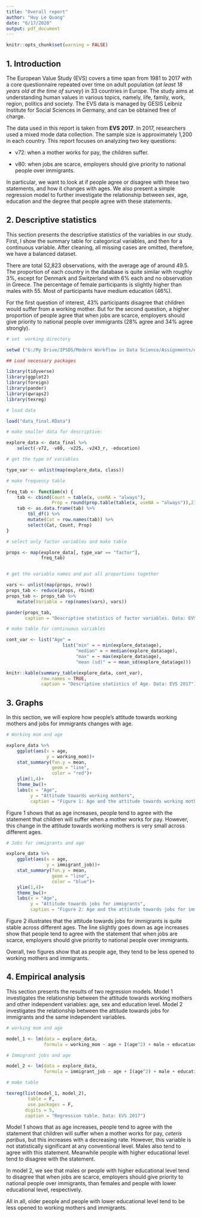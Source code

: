```yaml
---
title: "Overall report"
author: "Huy Le Quang"
date: "6/17/2020"
output: pdf_document
---
```


```r
knitr::opts_chunk$set(warning = FALSE)
```

## 1. Introduction

The European Value Study (EVS) covers a time span from 1981 to 2017 with a core questionnaire repeated over time on adult population (*at least 18 years old at the time of survey*) in 33 countries in Europe. The study aims at understanding human values in various topics, namely, life, family, work, region, politics and society. The EVS data is managed by GESIS Leibniz Institute for Social Sciences in Germany, and can be obtained free of charge.

The data used in this report is taken from **EVS 2017**. In 2017, researchers used a mixed mode data collection. The sample size is approximately 1,200 in each country. This report focuses on analyzing two key questions: 

- v72: when a mother works for pay, the children suffer.

- v80: when jobs are scarce, employers should give priority to national people over immigrants.

In particular, we want to look at if people agree or disagree with these two statements, and how it changes with ages. We also present a simple regression model to further investigate the relationship between sex, age, education and the degree that people agree with these statements. 

## 2. Descriptive statistics

This section presents the descriptive statistics of the variables in our study. First, I show the summary table for categorical variables, and then for a continuous variable. After cleaning, all missing cases are omitted, therefore, we have a balanced dataset. 

There are total 52,823 observations, with the average age of around 49.5. The proportion of each country in the database is quite similar with roughly 3\%, except for Denmark and Switzerland with 6\% each and no observation in Greece. The percentage of female participants is slightly higher than males with 55. Most of participants have medium education (46\%).

For the first question of interest, 43\% participants disagree that children would suffer from a working mother. But for the second question, a higher proportion of people agree that when jobs are scarce, employers should give priority to national people over immigrants (28\% agree and 34\% agree strongly).


```r
# set  working directory

setwd ("G:/My Drive/IPSDS/Modern Workflow in Data Science/Assignments/Assignment-2/")

## Load necessary packages

library(tidyverse)
library(ggplot2)
library(foreign)
library(pander)
library(qwraps2)
library(texreg)

```



```r

# load data

load("data_final.RData")

# make smaller data for descriptive:

explore_data <- data_final %>% 
    select(-v72, -v80, -v225, -v243_r, -education)

# get the type of variables

type_var <- unlist(map(explore_data, class))

# make frequency table

freq_tab <- function(x) {
    tab <- cbind(Count = table(x, useNA = "always"),
                 Prop = round(prop.table(table(x, useNA = "always")),2))
    tab <- as.data.frame(tab) %>% 
        tbl_df() %>% 
        mutate(Cat = row.names(tab)) %>% 
        select(Cat, Count, Prop)
}

# select only factor variables and make table

props <- map(explore_data[, type_var == "factor"],
             freq_tab)


# get the variable names and put all proportions together

vars <- unlist(map(props, nrow))
props_tab <- reduce(props, rbind)
props_tab <- props_tab %>% 
    mutate(Variable = rep(names(vars), vars))

pander(props_tab, 
       caption = "Descriptive statistics of factor variables. Data: EVS 2017")

# make table for continuous variables

cont_var <- list("Age" = 
                     list("min" = ~ min(explore_data$age),
                          "median" = ~ median(explore_data$age),
                          "max" = ~ max(explore_data$age),
                          "mean (sd)" = ~ mean_sd(explore_data$age)))

knitr::kable(summary_table(explore_data, cont_var),
             row.names = TRUE,
             caption = "Descriptive statistics of Age. Data: EVS 2017")

```

## 3. Graphs

In this section, we will explore how people's attitude towards working mothers and jobs for immigrants changes with age.



```r

# Working mom and age

explore_data %>% 
    ggplot(aes(x = age,
               y = working_mom))+
    stat_summary(fun.y = mean,
                 geom = "line",
                 color = "red")+
    ylim(1,4)+
    theme_bw()+
    labs(x = "Age",
         y = "Attitude towards working mothers",
         caption = "Figure 1: Age and the attitude towards working mothers. Data: EVS 2017")

```

Figure 1 shows that as age increases, people tend to agree with the statement that children will suffer when a mother works for pay. However, this change in the attitude towards working mothers is very small across different ages.




```r

# Jobs for immigrants and age

explore_data %>% 
    ggplot(aes(x = age,
               y = immigrant_job))+
    stat_summary(fun.y = mean,
                 geom = "line",
                 color = "blue")+
    ylim(1,4)+
    theme_bw()+
    labs(x = "Age",
         y = "Attitude towards jobs for immigrants",
         caption = "Figure 2: Age and the attitude towards jobs for immigrants. Data: EVS 2017")

```

Figure 2 illustrates that the attitude towards jobs for immigrants is quite stable across different ages. The line slightly goes down as age increases show that people tend to agree with the statement that when jobs are scarce, employers should give priority to national people over immigrants. 

Overall, two figures show that as people age, they tend to be less opened to working mothers and immigrants. 


## 4. Empirical analysis


This section presents the results of two regression models. Model 1 investigates the relationship between the attitude towards working mothers and other independent variables: age, sex and education level. Model 2 investigates the relationship between the attitude towards jobs for immigrants and the same independent variables.


```r

# working mom and age

model_1 <- lm(data = explore_data,
              formula = working_mom ~ age + I(age^2) + male + education_fct)

# Immigrant jobs and age

model_2 <- lm(data = explore_data,
              formula = immigrant_job ~ age + I(age^2) + male + education_fct)

# make table

texreg(list(model_1, model_2),
        table = F, 
        use.packages = F,
       digits = 5,
       caption = "Regression table. Data: EVS 2017")

```

Model 1 shows that as age increases, people tend to agree with the statement that children will suffer when a mother works for pay, *ceteris paribus*, but this increases with a decreasing rate. However, this variable is not statistically significant at any conventional level. Males also tend to agree with this statement. Meanwhile people with higher educational level tend to disagree with the statement. 

In model 2, we see that males or people with higher educational level tend to disagree that when jobs are scarce, employers should give priority to national people over immigrants, than females and people with lower educational level, respectively. 

All in all, older people and people with lower educational level tend to be less opened to working mothers and immigrants.
